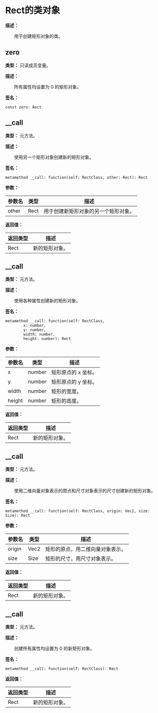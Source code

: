 
# Rect的类对象

**描述：**

&emsp;&emsp;用于创建矩形对象的类。

## zero

**类型：** 只读成员变量。

**描述：**

&emsp;&emsp;所有属性均设置为 0 的矩形对象。

**签名：**
```tl
const zero: Rect
```

## __call

**类型：** 元方法。

**描述：**

&emsp;&emsp;使用另一个矩形对象创建新的矩形对象。

**签名：**
```tl
metamethod __call: function(self: RectClass, other: Rect): Rect
```

**参数：**

| 参数名 | 类型 | 描述 |
| --- | --- | --- |
| other | Rect | 用于创建新矩形对象的另一个矩形对象。 |

**返回值：**

| 返回类型 | 描述 |
| --- | --- |
| Rect | 新的矩形对象。 |

## __call

**类型：** 元方法。

**描述：**

&emsp;&emsp;使用各种属性创建新的矩形对象。

**签名：**
```tl
metamethod __call: function(self: RectClass,
		x: number,
		y: number,
		width: number,
		height: number): Rect
```

**参数：**

| 参数名 | 类型 | 描述 |
| --- | --- | --- |
| x | number | 矩形原点的 x 坐标。 |
| y | number | 矩形原点的 y 坐标。 |
| width | number | 矩形的宽度。 |
| height | number | 矩形的高度。 |

**返回值：**

| 返回类型 | 描述 |
| --- | --- |
| Rect | 新的矩形对象。 |

## __call

**类型：** 元方法。

**描述：**

&emsp;&emsp;使用二维向量对象表示的原点和尺寸对象表示的尺寸创建新的矩形对象。

**签名：**
```tl
metamethod __call: function(self: RectClass, origin: Vec2, size: Size): Rect
```

**参数：**

| 参数名 | 类型 | 描述 |
| --- | --- | --- |
| origin | Vec2 | 矩形的原点，用二维向量对象表示。 |
| size | Size | 矩形的尺寸，用尺寸对象表示。 |

**返回值：**

| 返回类型 | 描述 |
| --- | --- |
| Rect | 新的矩形对象。 |

## __call

**类型：** 元方法。

**描述：**

&emsp;&emsp;创建所有属性均设置为 0 的新矩形对象。

**签名：**
```tl
metamethod __call: function(self: RectClass): Rect
```

**返回值：**

| 返回类型 | 描述 |
| --- | --- |
| Rect | 新的矩形对象。 |